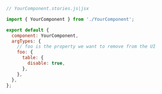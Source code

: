 ```js
// YourComponent.stories.js|jsx

import { YourComponent } from './YourComponent';

export default {
  component: YourComponent,
  argTypes: {
    // foo is the property we want to remove from the UI
    foo: {
      table: {
        disable: true,
      },
    },
  },
};
```
